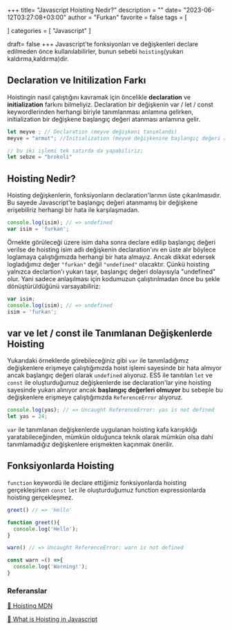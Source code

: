 +++
title= "Javascript Hoisting Nedir?"
description = ""
date= "2023-06-12T03:27:08+03:00"
author = "Furkan"
favorite = false
tags = [

]
categories = [
"Javascript"
]

draft= false
+++
Javascript'te fonksiyonları ve değişkenleri declare edilmeden önce kullanılabilirler, bunun sebebi `hoisting`(yukarı kaldırma,kaldırma)dir.

## Declaration ve Initilization Farkı
Hoistingin nasıl çalıştığını kavramak için öncelikle **declaration** ve **initialization** farkını bilmeliyiz. Declaration bir değişkenin var / let / const keywordlerinden herhangi biriyle tanımlanması anlamına gelirken, initialization bir değişkene başlangıç değeri atanması anlamına gelir.

```js
let meyve ; // Declaration (meyve değişkeni tanımlandı)
meyve = "armut"; //Initialization (meyve değişkenine başlangıç değeri atanıyor.)

// bu iki işlemi tek satırda da yapabiliriz;
let sebze = "brokoli"
```
## Hoisting Nedir?
Hoisting değişkenlerin, fonksiyonların declaration'larının üste çıkarılmasıdır. Bu sayede Javascript'te başlangıç değeri atanmamış bir değişkene erişebiliriz herhangi bir hata ile karşılaşmadan. 
```js {1}
console.log(isim); // => undefined
var isim = 'furkan';
```
Örnekte görüleceği üzere isim daha sonra declare edilip başlangıç değeri verilse de hoisting isim adlı değişkenin declaration'ını en üste alır böylece loglamaya çalıştığımızda herhangi bir hata almayız. Ancak dikkat edersek logladığımız değer `"furkan"` değil `"undefined"` olacaktır. Çünkü hoisting yalnızca declartion'ı yukarı taşır, başlangıç değeri dolayısıyla "undefined" olur. Yani sadece anlaşılması için kodumuzun çalıştırılmadan önce bu şekle dönüştürüldüğünü varsayabiliriz:
```js
var isim;
console.log(isim); // => undefined
isim = 'furkan';
```

## var ve  let / const ile Tanımlanan Değişkenlerde Hoisting 
Yukarıdaki örneklerde görebileceğiniz gibi `var` ile tanımladığımız değişkenlere erişmeye çalıştığımızda hoist işlemi sayesinde bir hata almıyor ancak başlangıç değeri olarak `undefined` alıyoruz. ES5 ile tanıtılan `let` ve `const` ile oluşturduğumuz değişkenlerde ise declaration'lar yine hoisting sayesinde yukarı alınıyor ancak **başlangıç değerleri olmuyor** bu sebeple bu değişkenlere erişmeye çalıştığımızda `ReferenceError` alıyoruz.

```js
console.log(yas); // => Uncaught ReferenceError: yas is not defined
let yas = 24;
```
`var` ile tanımlanan değişkenlerde uygulanan hoisting kafa karışıklığı yaratabileceğinden, mümkün olduğunca teknik olarak mümkün olsa dahi tanımlamadığız değişkenlere erişmekten kaçınmak önerilir.

## Fonksiyonlarda Hoisting
`function` keywordü ile declare ettiğimiz fonksiyonlarda hoisting gerçekleşirken `const` `let` ile oluşturduğumuz function expressionlarda hoisting gerçekleşmez. 

```js
greet() // => 'Hello'

function greet(){
  console.log('Hello');
}
```
```js
warn() // => Uncaught ReferenceError: warn is not defined

const warn =() =>{
  console.log('Warning!');
}
```
### Referanslar

[🔗 Hoisting MDN](https://www.notion.so/zarkom/Introduction-to-Git-ac396a0697704709a12b6a0e545db049)

[🔗 What is Hoisting in Javascript](https://www.freecodecamp.org/news/what-is-hoisting-in-javascript/)


